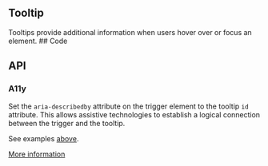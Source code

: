 

## Tooltip

<Tags />
<!-- introduction start -->
Tooltips provide additional information when users hover over or focus an element.
<!-- introduction end -->
## Code

<TooltipPlayground height="16rem" />

## API

<PropsApi />

### A11y

Set the `aria-describedby` attribute on the trigger element to the tooltip `id` attribute. This allows assistive technologies to establish a logical connection between the trigger and the tooltip. 

See examples [above](#usage). 

[More information](https://www.w3.org/WAI/ARIA/apg/patterns/tooltip/)

